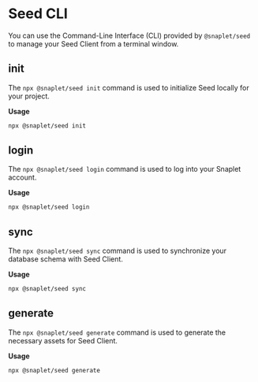 # Seed CLI

You can use the Command-Line Interface (CLI) provided by `@snaplet/seed` to manage your Seed Client from a terminal window.

## **init**

The `npx @snaplet/seed init` command is used to initialize Seed locally for your project.

**Usage**

```bash >_&nbsp;terminal
npx @snaplet/seed init
```

## **login**

The `npx @snaplet/seed login` command is used to log into your Snaplet account.

**Usage**

```bash >_&nbsp;terminal
npx @snaplet/seed login
```

## **sync**

The `npx @snaplet/seed sync` command is used to synchronize your database schema with Seed Client.

**Usage**

```bash >_&nbsp;terminal
npx @snaplet/seed sync
```

## **generate**

The `npx @snaplet/seed generate` command is used to generate the necessary assets for Seed Client.

**Usage**

```bash >_&nbsp;terminal
npx @snaplet/seed generate
```
